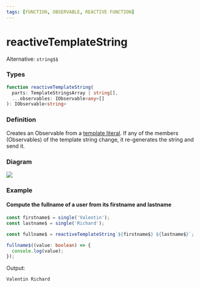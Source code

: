 ```yaml
---
tags: [FUNCTION, OBSERVABLE, REACTIVE FUNCTION]
---
```


# reactiveTemplateString

Alternative: `string$$`

### Types

```ts
function reactiveTemplateString(
  parts: TemplateStringsArray | string[],
  ...observables: IObservable<any>[]
): IObservable<string>
```

### Definition

Creates an Observable from a [template literal](https://developer.mozilla.org/en-US/docs/Web/JavaScript/Reference/Template_literals).
If any of the members (Observables) of the template string change, it re-generates the string and send it.

### Diagram

[![](https://mermaid.ink/img/pako:eNqVkctqwzAQRX9FDIVs3B_QImC1XXeRdKdFxtIkFejhyqNAMf73KmkCFZhAd0L33AfMDCZZAgkTfRWKhl4dnjIGHXUcMbMzbsTIohc4iTRMlM84eOpbVbWqatVMaNidaU9h9Mi04-zi6WJZVw4oxdP8p2zpxNB-qeXQdrx_7C-T--ftdj1Uik3vnaGNjuoRpNJQkXW5-mpPherAa9h116_jYegL5uT_GXv36AgdBMoBna13mnUUQgN_UiANsj4tHbF41qDjUtEy2pr8Zh2nDPKIfqIOsHDafUcDknOhO3S79Y1afgCdJLx5)](https://mermaid.live/edit#pako:eNqVkctqwzAQRX9FDIVs3B_QImC1XXeRdKdFxtIkFejhyqNAMf73KmkCFZhAd0L33AfMDCZZAgkTfRWKhl4dnjIGHXUcMbMzbsTIohc4iTRMlM84eOpbVbWqatVMaNidaU9h9Mi04-zi6WJZVw4oxdP8p2zpxNB-qeXQdrx_7C-T--ftdj1Uik3vnaGNjuoRpNJQkXW5-mpPherAa9h116_jYegL5uT_GXv36AgdBMoBna13mnUUQgN_UiANsj4tHbF41qDjUtEy2pr8Zh2nDPKIfqIOsHDafUcDknOhO3S79Y1afgCdJLx5)

### Example

#### Compute the fullname of a user from its firstname and lastname

```ts
const firstname$ = single('Valentin');
const lastname$ = single('Richard');

const fullname$ = reactiveTemplateString`${firstname$} ${lastname$}`;

fullname$((value: boolean) => {
  console.log(value);
});
```

Output:

```text
Valentin Richard
```

